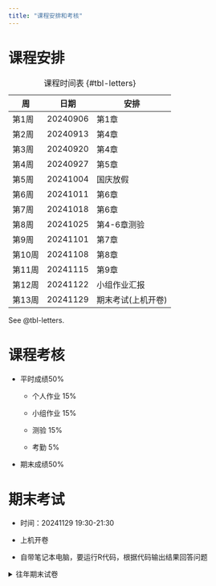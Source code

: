 ```yaml
---
title: "课程安排和考核"
---
```


# 课程安排

| 周     | 日期     | 安排               |
|--------|----------|--------------------|
| 第1周  | 20240906 | 第1章              |
| 第2周  | 20240913 | 第4章              |
| 第3周  | 20240920 | 第4章              |
| 第4周  | 20240927 | 第5章              |
| 第5周  | 20241004 | 国庆放假           |
| 第6周  | 20241011 | 第6章              |
| 第7周  | 20241018 | 第6章              |
| 第8周  | 20241025 | 第4-6章测验        |
| 第9周  | 20241101 | 第7章              |
| 第10周 | 20241108 | 第8章              |
| 第11周 | 20241115 | 第9章              |
| 第12周 | 20241122 | 小组作业汇报       |
| 第13周 | 20241129 | 期末考试(上机开卷) |

: 课程时间表 {#tbl-letters}

See @tbl-letters.

# 课程考核

-   平时成绩50%

    -   个人作业 15%

    -   小组作业 15%

    -   测验 15%

    -   考勤 5%

-   期末成绩50%

# 期末考试

-   时间：20241129 19:30-21:30

-   上机开卷

-   自带笔记本电脑，要运行R代码，根据代码输出结果回答问题

<details>

<summary>往年期末试卷</summary>

<img src="img/final.png" alt="往年期末试卷">

